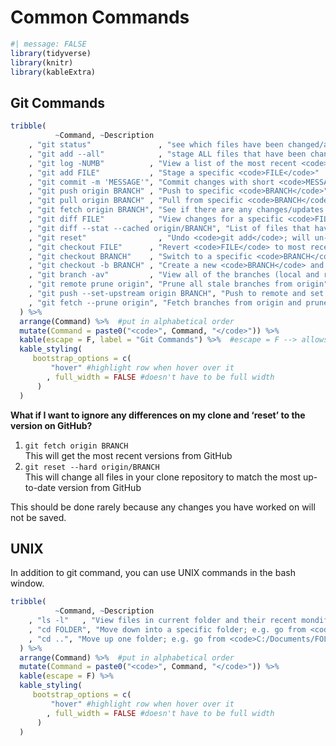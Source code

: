 

# Common Commands

```r
#| message: FALSE 
library(tidyverse)
library(knitr)
library(kableExtra)
```

## Git Commands 

::: {.size_85em}
```r
tribble(
          ~Command, ~Description
    , "git status"               , "see which files have been changed/added/deleted on working branch"
    , "git add --all"            , "stage ALL files that have been changed/added/deleted"
    , "git log -NUMB"          , "View a list of the most recent <code>NUMB</code> commits; e.g. <code>git log -2</code> will show 2 commits"
    , "git add FILE"           , "Stage a specific <code>FILE</code>"
    , "git commit -m 'MESSAGE'", "Commit changes with short <code>MESSAGE</code>"
    , "git push origin BRANCH" , "Push to specific <code>BRANCH</code>"
    , "git pull origin BRANCH" , "Pull from specific <code>BRANCH</code>"
    , "git fetch origin BRANCH", "See if there are any changes/updates from a specific <code>BRANCH</code>; could do this prior to <code>git pull</code>"
    , "git diff FILE"          , "View changes for a specific <code>FILE</code>; if you just use <code>git diff</code> all changes for all files will be shown. If you have a lot of changes it will end with an <code>(END)</code> on the screen, to quit this screen press the <b>Q</b> key"
    , "git diff --stat --cached origin/BRANCH", "List of files that have been commited (list of files that will be included in next <code>git push</code>)"
    , "git reset"                , "Undo <code>git add</code>; will un-stage all files; can also use <code>git reset FILE</code> to unstage specific file"
    , "git checkout FILE"      , "Revert <code>FILE</code> to most recent commit on local repo"
    , "git checkout BRANCH"    , "Switch to a specific <code>BRANCH</code>"
    , "git checkout -b BRANCH" , "Create a new <code>BRANCH</code> and switch to that <code>BRANCH</code>"
    , "git branch -av"         , "View all of the branches (local and remote)"
    , "git remote prune origin", "Prune all stale branches from origin"
    , "git push --set-upstream origin BRANCH", "Push to remote and set upstream"
    , "git fetch --prune origin", "Fetch branches from origin and prune branches"
  ) %>%
  arrange(Command) %>%  #put in alphabetical order 
  mutate(Command = paste0("<code>", Command, "</code>")) %>% 
  kable(escape = F, label = "Git Commands") %>%  #escape = F --> allows conversion of html code
  kable_styling(
     bootstrap_options = c(
         "hover" #highlight row when hover over it 
        , full_width = FALSE #doesn't have to be full width 
      )
  )
```
:::

**What if I want to ignore any differences on my clone and 'reset' to the version on GitHub?** 

1. `git fetch origin BRANCH`  
This will get the most recent versions from GitHub  
1. `git reset --hard origin/BRANCH`  
This will change all files in your clone repository to match the most up-to-date version from GitHub  

This should be done rarely because any changes you have worked on will not be saved.  


## UNIX  

In addition to git command, you can use UNIX commands in the bash window.  

::: {.size_85em}
```r
tribble(
          ~Command, ~Description
    , "ls -l"   , "View files in current folder and their recent mondification"
    , "cd FOLDER", "Move down into a specific folder; e.g. go from <code>C:/Documents</code> to <code>C:/Documents/FOLDER</code>" 
    , "cd ..", "Move up one folder; e.g. go from <code>C:/Documents/FOLDER</code> to </code>C:/Documents</code>"
  ) %>%
  arrange(Command) %>%  #put in alphabetical order 
  mutate(Command = paste0("<code>", Command, "</code>")) %>% 
  kable(escape = F) %>%
  kable_styling(
     bootstrap_options = c(
         "hover" #highlight row when hover over it 
        , full_width = FALSE #doesn't have to be full width 
      )
  )
```
:::


